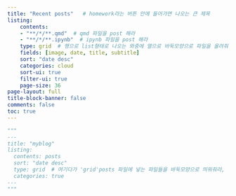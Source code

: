 ```yaml
---
title: "Recent posts"   # homework라는 버튼 안에 들어가면 나오는 큰 제목
listing:
    contents: 
    - "**/*/**.qmd"  # qmd 파일을 post 해라
    - "**/*/**.ipynb"  # ipynb 파일을 post 해라
    type: grid  # 행으로 list형태로 나오는 와중에 열으로 바둑모양으로 파일을 올려줘라
    fields: [image, date, title, subtitle]
    sort: "date desc"
    categories: cloud
    sort-ui: true
    filter-ui: true
    page-size: 36     
page-layout: full
title-block-banner: false
comments: false
toc: true
---
```



```python
"""
---
title: "myblog"
listing:
  contents: posts
  sort: "date desc"
  type: grid  # 여기다가 'grid'posts 파일에 넣는 파일들을 바둑모양으로 띄워줘라, 원래는 default 값으로 되어있었음.
  categories: true
---
"""
```

